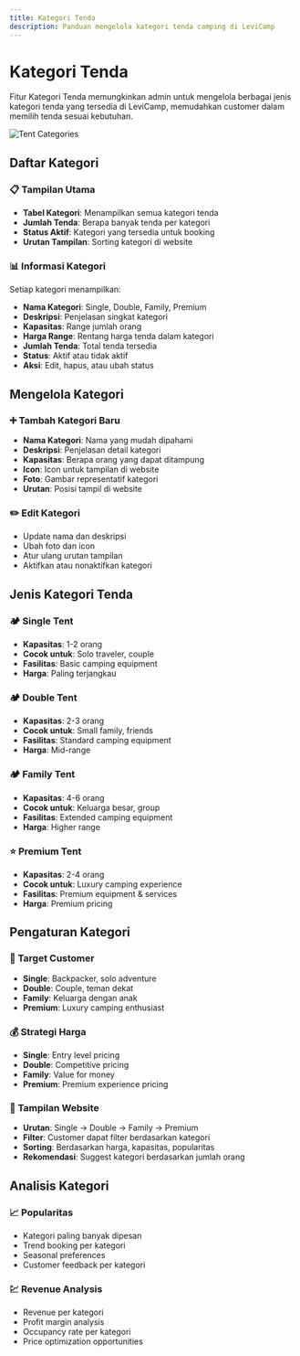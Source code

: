 ```yaml
---
title: Kategori Tenda
description: Panduan mengelola kategori tenda camping di LeviCamp
---
```


# Kategori Tenda

Fitur Kategori Tenda memungkinkan admin untuk mengelola berbagai jenis kategori tenda yang tersedia di LeviCamp, memudahkan customer dalam memilih tenda sesuai kebutuhan.

![Tent Categories](/admin-dashboard/tent-categories.jpg)

## Daftar Kategori

### 📋 Tampilan Utama
- **Tabel Kategori**: Menampilkan semua kategori tenda
- **Jumlah Tenda**: Berapa banyak tenda per kategori
- **Status Aktif**: Kategori yang tersedia untuk booking
- **Urutan Tampilan**: Sorting kategori di website

### 📊 Informasi Kategori
Setiap kategori menampilkan:
- **Nama Kategori**: Single, Double, Family, Premium
- **Deskripsi**: Penjelasan singkat kategori
- **Kapasitas**: Range jumlah orang
- **Harga Range**: Rentang harga tenda dalam kategori
- **Jumlah Tenda**: Total tenda tersedia
- **Status**: Aktif atau tidak aktif
- **Aksi**: Edit, hapus, atau ubah status

## Mengelola Kategori

### ➕ Tambah Kategori Baru
- **Nama Kategori**: Nama yang mudah dipahami
- **Deskripsi**: Penjelasan detail kategori
- **Kapasitas**: Berapa orang yang dapat ditampung
- **Icon**: Icon untuk tampilan di website
- **Foto**: Gambar representatif kategori
- **Urutan**: Posisi tampil di website

### ✏️ Edit Kategori
- Update nama dan deskripsi
- Ubah foto dan icon
- Atur ulang urutan tampilan
- Aktifkan atau nonaktifkan kategori

## Jenis Kategori Tenda

### 🏕️ Single Tent
- **Kapasitas**: 1-2 orang
- **Cocok untuk**: Solo traveler, couple
- **Fasilitas**: Basic camping equipment
- **Harga**: Paling terjangkau

### 🏕️ Double Tent  
- **Kapasitas**: 2-3 orang
- **Cocok untuk**: Small family, friends
- **Fasilitas**: Standard camping equipment
- **Harga**: Mid-range

### 🏕️ Family Tent
- **Kapasitas**: 4-6 orang
- **Cocok untuk**: Keluarga besar, group
- **Fasilitas**: Extended camping equipment
- **Harga**: Higher range

### ⭐ Premium Tent
- **Kapasitas**: 2-4 orang
- **Cocok untuk**: Luxury camping experience
- **Fasilitas**: Premium equipment & services
- **Harga**: Premium pricing

## Pengaturan Kategori

### 🎯 Target Customer
- **Single**: Backpacker, solo adventure
- **Double**: Couple, teman dekat
- **Family**: Keluarga dengan anak
- **Premium**: Luxury camping enthusiast

### 💰 Strategi Harga
- **Single**: Entry level pricing
- **Double**: Competitive pricing
- **Family**: Value for money
- **Premium**: Premium experience pricing

### 📱 Tampilan Website
- **Urutan**: Single → Double → Family → Premium
- **Filter**: Customer dapat filter berdasarkan kategori
- **Sorting**: Berdasarkan harga, kapasitas, popularitas
- **Rekomendasi**: Suggest kategori berdasarkan jumlah orang

## Analisis Kategori

### 📈 Popularitas
- Kategori paling banyak dipesan
- Trend booking per kategori
- Seasonal preferences
- Customer feedback per kategori

### 💹 Revenue Analysis
- Revenue per kategori
- Profit margin analysis
- Occupancy rate per kategori
- Price optimization opportunities
